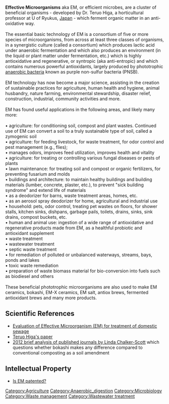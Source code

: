 '''Effective Microorganisms''' aka EM, or efficient microbes, are a cluster of beneficial organisms - developed by Dr. Teruo Higa, a horticultural professor at U of Ryukus, [[Japan]] - which ferment organic matter in an anti-oxidative way.<br /><br />
The essential basic technology of EM is a consortium of five or more species of microorganisms, from across at least three classes of organisms, in a synergistic culture (called a consortium) which produces lactic acid under anaerobic fermentation and which also produces an environment (in the liquid or plant matter under fermentation, etc.) which is highly antioxidative and regenerative, or syntropic (aka anti-entropic) and which contains numerous powerful antioxidants, largely produced by phototrophic [[anaerobic bacteria]] known as purple non-sulfur bacteria (PNSB).<br /><br />
EM technology has now become a major science, assisting in the creation of sustainable practices for agriculture, human health and hygiene, animal husbandry, nature farming, environmental stewardship, disaster relief, construction, industrial, community activities and more.<br /><br />
EM has found useful applications in the following areas, and likely many more:<br /><br />
• agriculture: for conditioning soil, compost and plant wastes. Continued use of EM can convert a soil to a truly sustainable type of soil, called a zymogenic soil
<br />• agriculture: for feeding livestock, for waste treatment, for odor control and pest management (e.g., flies);
<br />• manages odors, improves feed utilization, improves health and vitality
<br />• agriculture: for treating or controlling various fungal diseases or pests of plants
<br />• lawn maintenance: for treating soil and compost or organic fertilizers, for preventing fusarium and molds
<br />• buildings and architecture: to maintain healthy buildings and building materials (lumber, concrete, plaster, etc.), to prevent "sick building syndrome" and extend life of materials
<br />• as a deodorizer for barns, waste treatment areas, homes, etc.
<br />• as an aerosol spray deodorizer for home, agricultural and industrial use
<br />• household: pets, odor control, treating pet wastes on floors, for shower stalls, kitchen sinks, dishpans, garbage pails, toilets, drains, sinks, sink drains, compost buckets, etc.
<br />• human and animal use: ingestion of a wide range of antioxidative and regenerative products made from EM, as a healthful probiotic and antioxidant supplement
<br />• waste treatment
<br />• wastewater treatment
<br />• septic waste treatment
<br />• for remediation of polluted or unbalanced waterways, streams, bays, ponds and lakes
<br />• toxic waste remediation
<br />• preparation of waste biomass material for bio-conversion into fuels such as biodiesel and others<br /><br />
These beneficial phototrophic microorganisms are also used to make EM ceramics, bokashi, EM-X ceramics, EM salt, antiox brews, fermented antioxidant brews and many more products.

==Scientific References==
* [http://www.researchgate.net/publication/229085089_Evaluation_of_Effective_Microorganism_(EM)_for_treatment_of_domestic_sewage/file/79e415002356a31784.pdf&ei=hXEUUcjVIeb-iwLky4Bg&usg=AFQjCNE-RRV_By5VXKmMjJ4hq4FLbCNBag&sig2=jy25OOOMTIvWBVQJnn12PA&bvm=bv.42080656,d.cGE&cad=rja Evaluation of Effective Microorganism (EM) for treatment of domestic sewage] 
* [http://www.emro-asia.com/data/66.pdf Teruo Higa's paper]
* [https://sharepoint.cahnrs.wsu.edu/blogs/urbanhort/archive/2012/03/27/bokashi-composting-and-effective-microorganisms%C2%AE-a-quick-analysis.aspx 2012 brief analysis of published journals by Linda Chalker-Scott] which questions whether bokashi makes any difference compared to conventional composting as a soil amendment

==Intellectual Property==

* [http://web.archive.org/web/20051211033109/http://www.eminfo.info/index.html#patent Is EM patented?]

[[Category:Agriculture]]
[[Category:Anaerobic_digestion]]
[[Category:Microbiology]]
[[Category:Waste management]]
[[Category:Wastewater treatment]]